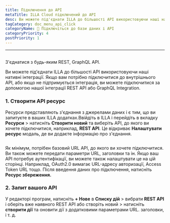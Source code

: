 ```yaml
---
title: Підключення до API
metaTitle: ILLA Cloud підключений до API
desc: Ви можете під'єднати ILLA до більшості API використовуючи наші нативні інтеграції. ILLA може підключатися до будь-якого REST, GraphQL API
tagCategory: doc_menu_api_click
categoryName: 📲 Підключіться до бази даних і API
categoryPriority: 4
postPriority: 1
---
```


* * *

## <h2 hidden>Connect to an API</h2>

З'єднатися з будь-яким REST, GraphQL API.

Ви можете під'єднати ILLA до більшості API використовуючи наші нативні інтеграції. Якщо вам потрібно підключитися до внутрішнього API, або якщо не підтримується інтеграція, ви можете підключитися за допомогою нашої інтеграції REST API або GraphQL Integration.

### 1.  Створити API ресурс

Ресурси представляють з'єднання з джерелами даних і є тим, що ви запитуєте в ваших ILLA додатках.Ввійдіть в ILLA і перейдіть в вкладку **Ресурси** > натисніть **Створити новий** та виберіть API, до якого ви хочете підключитися, наприклад, **REST API**. Це відкриває **Налаштувати ресурс** модаль, де ви додаєте інформацію про з'єднання.

<img
  src='https://cdn.illacloud.com/official-website/img/docs/connect/connect-api/config.png'
  alt=""
/>

Як мінімум, потрібен базовий URL API, до якого ви хочете підключитися. Ви також можете передати параметри URL, заголовки та ін. Якщо ваш API потребує аутентифікації, ви можете також налаштувати це на цій сторінці. Наприклад, OAuth2.0 вимагає URL-адресу авторизації, Access Token URL тощо. Після введення даних про підключення, натисніть **Ресурс збереження.**

### 2.  Запит вашого API

У редакторі програм, натисніть **+ Нове** в **Списку дій** > вибрати **REST API** і оберіть вже наявного REST API або створіть новий > натисніть **створити дії** та оновити дії з додатковими параметрами URL. заголовки, і т. д.

<img
  src='https://cdn.illacloud.com/official-website/img/docs/connect/connect-api/action.png'
  alt=""
/>

